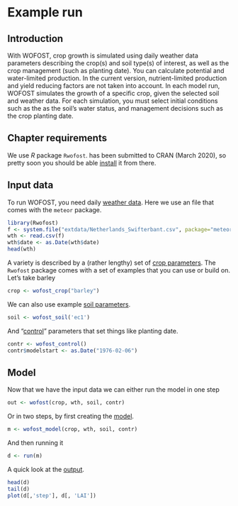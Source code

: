 # Example run

## Introduction

With WOFOST, crop growth is simulated using daily weather data parameters describing the crop(s) and soil type(s) of interest, as well as the crop management (such as planting date). You can calculate potential and water-limited production. In the current version, nutrient-limited production and yield reducing factors are not taken into account. In each model run, WOFOST simulates the growth of a specific crop, given the selected soil and weather data. For each simulation, you must select initial conditions such as the as the soil's water status, and management decisions such as the crop planting date.

## Chapter requirements

We use *R* package `Rwofost`. has been submitted to CRAN (March 2020), so pretty soon you should be able  [install](/installation.html) it from there.

## Input data
 
To run WOFOST, you need daily [weather data](weather.html). Here we use an file that comes with the `meteor` package.

```r
library(Rwofost)
f <- system.file("extdata/Netherlands_Swifterbant.csv", package="meteor")
wth <- read.csv(f)
wth$date <- as.Date(wth$date)
head(wth)
```

A variety is described by a (rather lengthy) set of [crop parameters](crop.html). The `Rwofost` package comes with a set of examples that you can use or build on. Let's take barley

```r
crop <- wofost_crop("barley")
```

We can also use example [soil parameters](soil.html).

```r
soil <- wofost_soil('ec1')
```

And "[control](control.html)" parameters that set things like planting date. 

```r
contr <- wofost_control()
contr$modelstart <- as.Date("1976-02-06")
```

## Model

Now that we have the input data we can either run the model in one step 

```r
out <- wofost(crop, wth, soil, contr)
```

Or in two steps, by first creating the [model](model.html).

```r
m <- wofost_model(crop, wth, soil, contr)
```

And then running it 

```r
d <- run(m)
```

A quick look at the [output](output.html).

```r
head(d)
tail(d)
plot(d[,'step'], d[, 'LAI'])
```

